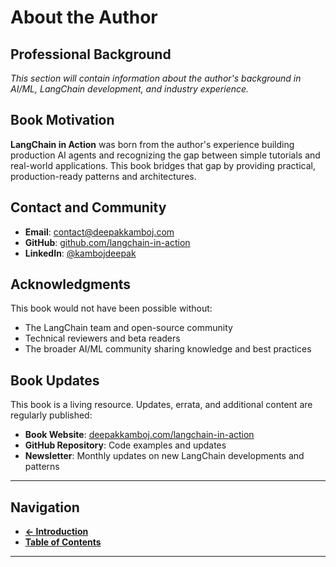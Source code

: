 # About the Author

## Professional Background

_This section will contain information about the author's background in AI/ML, LangChain development, and industry experience._

## Book Motivation

**LangChain in Action** was born from the author's experience building production AI agents and recognizing the gap between simple tutorials and real-world applications. This book bridges that gap by providing practical, production-ready patterns and architectures.

## Contact and Community

- **Email**: contact@deepakkamboj.com
- **GitHub**: [github.com/langchain-in-action](https://github.com/deepakkamboj/langchain-in-action)
- **LinkedIn**: [@kambojdeepak](https://linkedin.com/in/kambojdeepak)

## Acknowledgments

This book would not have been possible without:

- The LangChain team and open-source community
- Technical reviewers and beta readers
- The broader AI/ML community sharing knowledge and best practices

## Book Updates

This book is a living resource. Updates, errata, and additional content are regularly published:

- **Book Website**: [deepakkamboj.com/langchain-in-action](https://deepakkamboj.com/langchain-in-action)
- **GitHub Repository**: Code examples and updates
- **Newsletter**: Monthly updates on new LangChain developments and patterns

---

## Navigation

- **[← Introduction](./)**
- **[Table of Contents](./table-of-contents)**

---
